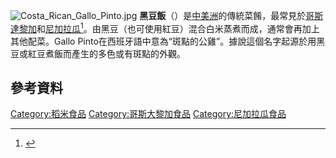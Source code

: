 [[File:Costa_Rican_Gallo_Pinto.jpg|thumb]]
'''黑豆飯'''（{{lang-es|Gallo Pinto}}）是[[中美洲|中美洲]]的傳統菜餚，最常見於[[哥斯達黎加|哥斯達黎加]]和[[尼加拉瓜|尼加拉瓜]]<ref name="AmericanFolklore">{{Cite journal |last=Preston-Werner |first=Theresa  |date=2020-07-10 |title= Gallo Pinto: Tradition, Memory, and Identity in Costa Rican Foodways  |url=https://muse.jhu.edu/article/256967 |journal=Journal of American Folklore |volume=122}}</ref>。由黑豆（也可使用紅豆）混合白米蒸煮而成，通常會再加上其他配菜。Gallo Pinto在西班牙語中意為“斑點的公雞”。據說這個名字起源於用黑豆或紅豆煮飯而產生的多色或有斑點的外觀。

==參考資料==
{{reflist}}

[[Category:稻米食品|Category:稻米食品]]
[[Category:哥斯大黎加食品|Category:哥斯大黎加食品]]
[[Category:尼加拉瓜食品|Category:尼加拉瓜食品]]
{{food-stub}}